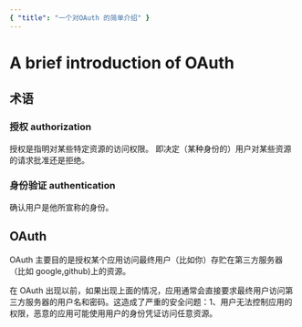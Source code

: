 ```yaml
---
{ "title": "一个对OAuth 的简单介绍" }
---
```


# A brief introduction of OAuth

## 术语

### 授权 authorization

授权是指明对某些特定资源的访问权限。 即决定（某种身份的）用户对某些资源的请求批准还是拒绝。

### 身份验证 authentication

确认用户是他所宣称的身份。

## OAuth

OAuth 主要目的是授权某个应用访问最终用户（比如你）存贮在第三方服务器（比如 google,github)上的资源。

在 OAuth 出现以前，如果出现上面的情况，应用通常会直接要求最终用户访问第三方服务器的用户名和密码。这造成了严重的安全问题：1、用户无法控制应用的权限，恶意的应用可能使用用户的身份凭证访问任意资源。
